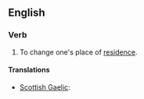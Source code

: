==English==

===Verb===
{{infl|en|verb|head=to [[move]] [[house]]}}

# {{idiom}} To change one's place of [[residence]].

====Translations====
{{trans-top|change place of residence}}
* [[Scottish Gaelic]]: {{t-|gd|imrich|xs=Scottish Gaelic}}
{{trans-mid}}
{{trans-bottom}}